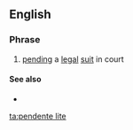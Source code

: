 ==English==
{{wikipedia}}

===Phrase===
{{head|en|phrase|head=[[pendente]] [[lite]]}}

# {{lb|en|legal}} [[pend]]ing a [[legal]] [[suit]] in court

====See also====
* {{l|en|lis pendens}}

[[ta:pendente lite]]